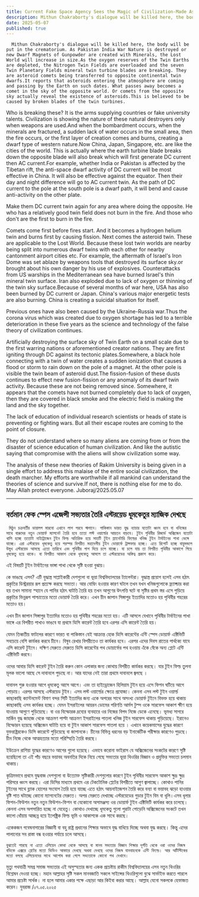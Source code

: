 ```yaml
---
title: Current Fake Space Agency Sees the Magic of Civilization-Made Asteroids Comets
description: Mithun Chakraborty's dialogue will be killed here, the body will be put in the crematorium. As Pakistan India War Nature is destroyed or new Dwarf Magnets of Gunpowder are created with Minerals, the Lost World will increase in size.As the oxygen reserves of the Twin Earths are depleted, the Nitrogen Twin Fields are overloaded and the seven Twin Planetary Fields mineral twin turbine blades are breaking.
date: 2025-05-07
published: true
---
```


      Mithun Chakraborty's dialogue will be killed here, the body will be put in the crematorium. As Pakistan India War Nature is destroyed or new Dwarf Magnets of Gunpowder are created with Minerals, the Lost World will increase in size.As the oxygen reserves of the Twin Earths are depleted, the Nitrogen Twin Fields are overloaded and the seven Twin Planetary Fields mineral twin turbine blades are breaking. They are asteroid comets being transferred to opposite continental twin dwarfs.It reports that asteroids entering the atmosphere are coming and passing by the Earth on such dates. What passes away becomes a comet in the sky of the opposite world. Or comets from the opposite sky actually reveal the existence of asteroids.This is believed to be caused by broken blades of the twin turbines.

Who is breaking these? It is the arms supplying countries or fake university talents. Civilization is showing the nature of these natural destroyers only when weapons are used.And when the bombardment occurs, when the minerals are fractured, a sudden lack of water occurs in the small area, then the fire occurs, or the first layer of creation comes and burns, creating a dwarf type of western nature.Now China, Japan, Singapore, etc. are like the cities of the world.
This is actually where the earth turbine blade breaks down the opposite blade will also break which will first generate DC current then AC current.For example, whether India or Pakistan is affected by the Tibetan rift, the anti-space dwarf activity of DC current will be most effective in China. It will also be effective against the equator. Then their day and night difference will go to AC current twin.
As the path of DC current to the pole at the south pole is a dwarf path, it will bend and cause anti-activity on the other plate. 

Make them DC current twin again for any area where doing the opposite. He who has a relatively good twin field does not burn in the fire. And those who don't are the first to burn in the fire.

Comets come first before fires start. And it becomes a hydrogen helium twin and burns first by causing fission. Next comes the asteroid twin. These are applicable to the Lost World.   Because these lost twin worlds are nearby being split into numerous dwarf twins with each other for nearby cantonment airport cities etc. For example, the aftermath of Israel's Iron Dome was set ablaze by weapons tools that destroyed its surface sky.or brought about his own danger by his use of explosives. Counterattacks from US warships in the Mediterranean sea have burned Israel's thin mineral twin surface. Iran also exploded due to lack of oxygen or thinning of the twin sky surface.Because of several months of war here, USA has also been burned by DC current or Japan. China's various major energetic tests are also burning. China is creating a suicidal situation for itself.

Previous ones have also been caused by the Ukraine-Russia war.Thus the corona virus which was created due to oxygen shortage has led to a terrible deterioration in these five years as the science and technology of the false theory of civilization continues.

Artificially destroying the surface sky of Twin Earth on a small scale due to the first warring nations or aforementioned creator nations. They are first igniting through DC against its tectonic plates.Somewhere, a black hole connecting with a twin of water creates a sudden ionization that causes a flood or storm to rain down on the pole of a magnet. At the other pole is visible the twin beam of asteroid dust.The fission-fusion of these dusts continues to effect new fusion-fission or any anomaly of its dwarf twin activity. Because these are not being removed since.
Somewhere, it appears that the comets have not burned completely due to lack of oxygen, then they are covered in black smoke and the electric field is making the land and the sky together.

The lack of education of individual research scientists or heads of state is preventing or fighting wars. But all their escape routes are coming to the point of closure.

They do not understand where so many aliens are coming from or from the disaster of science education of human civilization. And like the autistic saying that compromise with the aliens will show civilization some way.

The analysis of these new theories of Rakim University is being given in a single effort to address this malaise of the entire social civilization, the death marcher. My efforts are worthwhile if all mankind can understand the theories of science and survive.If not, there is nothing else for me to do. May Allah protect everyone.
Juboraj/2025.05.07

---

## বর্তমান ফেক স্পেস এজেন্সী সভ‍্যতার তৈরি এস্টরয়েড ধূমকেতুর ম‍্যাজিক দেখছে

     মিঠুন চক্রবর্তীর ডায়ালগ মারবো এখানে লাশ পরবে শ্মশানে। পাকিস্তান ভারত যুদ্ধ ন‍্যাচার যতোটা ধ্বংস হবে বা খনিজের সাথে বারুদের নতুন ডোয়ার্ফ ম‍্যাগনেট তৈরি হবে ততো লস্ট ওয়ার্ল্ডের আয়তন বাড়বে। টুইন পৃথিবীর রিজার্ভ অক্সিজেন যতোটা খালি হচ্ছে ততোটা নাইট্রোজেন টুইন ফিল্ড অতিরিক্ত হয়ে সাতটি টুইন প্ল‍্যানেটারি ফিল্ডের খনিজ টুইন টার্বাইনের পাখা ভেঙ্গে যাচ্ছে। এরা এস্টরয়েড ধূমকেতু হয়ে পরস্পর বিপরীত মহাদেশীয় টুইন ডোয়ার্ফে ট্রান্সফার হচ্ছে। এতে রিপোর্ট হচ্ছে বায়ুমন্ডলে উমুখ এস্টরয়েড আসছে এতো তারিখে এবং পৃথিবীর পাশ দিয়ে চলে যাচ্ছে। যা চলে যায় তা বিপরীত পৃথিবীর আকাশে গিয়ে ধূমকেতু হয়ে থাকে। বা বিপরীত আকাশ থেকে ধূমকেতু আসলে তা এস্টরয়েডের অস্তিত্ব প্রকাশ করে।
এই বিষয়টি টুইন টার্বাইনের  ভাঙ্গা পাখা থেকে সৃষ্টি হওয়া বুঝায়।

কে ভাঙছে এসব? এটি যুদ্ধাস্ত্র সাপ্লাইকারী দেশগুলো বা ভূয়া বিশ্ববিদ্যালয়ের ট‍্যালেন্টরা। যুদ্ধাস্ত্র প্রয়োগ হলেই এসব হঠাৎ প্রকৃতির ডিস্ট্ররয়ার রূপ প্রত‍্যক্ষ করছে সভ‍্যতা। আর বোম্বিং হওয়ার কারণ ঘটলে তখন যখন খনিজগুলোকে ফ্র‍্যাক্চার করা হয় তখন সামান‍্য স্হানে যে পানির হঠাৎ ঘাটতি তৈরি হয় তখন আগুণের উৎপত্তি ঘটে বা সৃষ্টির প্রথম স্তর এসে পুড়িয়ে প্রকৃতির ভিন্নরূপ পাশ্চাত্যের মতো ডোয়ার্ফ তৈরি করে। এখন চীন জাপান সিঙ্গাপুর ইত‍্যাদির মতোও হয় পৃথিবীর শহরের মতোও হয়।

এখন চীন জাপান সিঙ্গাপুর ইত‍্যাদির মতোও হয় পৃথিবীর শহরের মতো হয়।
এটি আসলে যেখানে পৃথিবীর টার্বাইনের পাখা ভাঙ্গে এর বিপরীত পাখাও ভাঙবে যা প্রথমে ডিসি কারেন্ট তৈরি হবে এরপর  এসি কারেন্ট তৈরি হয়।

যেমন তিব্বতীয় ফাটলের কারণে ভারত বা পাকিস্তান যেই আক্রান্ত হোক ডিসি কারেন্টের এন্টি স্পেস ডোয়ার্ফ এক্টিভিটি সবচেয়ে বেশি  কার্যকর করবে চীনে। বিষুব রেখার বিপরীতেও তা কার্যকর হবে। এরপর এদের দিবস রাতের পার্থক‍্যে যাবে এসি কারেন্ট টুইনে। দক্ষিণ মেরুতে মেরুতে ডিসি কারেন্টের পথ ডোয়ার্ফের পথ হওয়ায় এঁকে বেঁকে অন‍্য প্লেটে এন্টি এক্টিভিটি করবে। 

ওদের আবার ডিসি কারেন্ট টুইন তৈরি করুন কোন এলাকার জন‍্য কোথায় বিপরীত কার্যকর করছে। যার টুইন ফিল্ড তুলনা মূলক ভালো আছে সে দাবানলে পুড়ছে না। আর যাদের নেই তারা প্রথমে দাবানলে জ্বলছে ।

দাবানল শুরু হওয়ার আগে ধূমকেতু আসে আগে। এবং তা হাইড্রোজেন হিলিয়াম টুইন হয়ে এসে ফিশন ঘটিয়ে আগে পোড়ায়। এরপর আসছে এস্টরয়েড টুইন। এসব লস্ট ওয়ার্ল্ডের ক্ষেত্রে প্রযোজ‍্য। কেননা এসব লস্ট টুইন ওয়ার্ল্ড কাছাকাছি ক‍্যান্টনমেন্ট বিমাণ বন্দর সিটি ইত‍্যাদির জন‍্য একে অপরের সাথে অসংখ্য ডোয়ার্ফ টুইনে বিভক্ত হয়ে থাকায় কাছাকাছি এসব কার্যকর হচ্ছে। যেমন ইসরাইলের আয়রন ডোমের পরিণতি আর্মস টুল্স ওকে সারফেস আকাশ ক্ষীণ হয়ে যাওয়ায় আগুণে পুড়িয়েছে।
বা ওর বিস্ফোরক দ্রব‍্যের ব‍্যবহারে ওর নিজের বিপদ নিজে ডেকে এনেছে। ভূমধ‍্য সাগরে মার্কিন যুদ্ধ জাহাজ থেকে আক্রমণ পাল্টা আক্রমণ ইসরাইলের পাতলা খনিজ টুইন সারফেস থাকায় পুড়িয়েছে। ইরানেও বিস্ফোরন হয়েছে অক্সিজেন ঘাটতি হয়ে বা টুইন আকাশ সারফেস পাতলা হয়ে । এখানে কয়েকমাসের যুদ্ধের কারণে যুক্তরাষ্ট্ররকেও ডিসি কারেন্টে পুড়িয়েছে বা জাপানকে। চীনের বিভিন্ন ধরনের বড় ইনার্জেটিক পরীক্ষার কারণেও পুড়ছে। চীন নিজে থেকে আত্মহত‍্যার মতো পরিস্হিতি তৈরি করছে।

ইউক্রেন রাশিয়া যুদ্ধের কারণেও আগের গুলো হয়েছে। এভাবে করোনা ভাইরাস যে অক্সিজেনের সংকটের কারণে সৃষ্টি হয়েছিলো তা এই পাঁচ বছরে ভয়াবহ অবনতির দিকে নিয়ে গেছে সভ‍্যতার ভূয়া থিওরির বিজ্ঞান ও প্রযুক্তির সভ‍্যতা চলমান থাকায়।

কৃত্রিমভাবে প্রথমে যুদ্ধবাজ দেশগুলো বা উত‍্যোক্ত সৃষ্টিকারী দেশগুলোর কারণে টুইন পৃথিবীর সারফেস আকাশ ক্ষুদ্র ক্ষুদ্র পরিসরে ধ্বংস করছে। এরা ডিসির মাধ‍্যমে প্রথমে এর টেকটোনিক প্লেটের বিপরীতে আগুণ জ্বালাচ্ছে।
কোথাও পানির টুইনের সাথে ব্ল‍্যাক হোলের সংযোগ তৈরি হয়ে যাচ্ছে এতে হঠাৎ আয়নাইজেশন তৈরি করে বন‍্যা বা ভয়াবহ ঝড়ো হাওয়ার বৃষ্টি পাত ঘটাচ্ছে কোনো ম‍্যাগনেটের মেরুতে। অপর মেরুতে দেখাচ্ছে এস্টরয়েডের গুড়ার টুইন বিম বা ধূলি।এসব ধূলার ফিশন-ফিউশন নতুন নতুন ফিউশন-ফিশন বা যেকোনো অসামঞ্জস‍্য ওর ডোয়ার্ফ টুইন এক্টিভিটি কার্যকর করে চলেছে। কেননা এসব অপসারিত হচ্ছে না যেহেতু।
কোথাও দেখাচ্ছে ধূমকেতু গুলো পুরাটা পোড়েনি অক্সিজেনের সংকটে তখন কালো ধোঁয়ায় আচ্ছন্ন হয়ে ইলেক্ট্রিক ফিল্ড ভূমি ও আকাশকে এক সাথে করছে।

একেকজন গবেষনাগারের বিজ্ঞানী বা বহু রাষ্ট্র প্রধানের শিক্ষার অভাবে যুদ্ধ বাধিয়ে দিচ্ছে অথবা যুদ্ধ করছে। কিন্তু এদের পালানোর সব রাস্তা বন্ধ হওয়ার পর্যায়ে চলে আসছে।

    বুঝতেই পারছে না এতো এলিয়েন কোথা থেকে আসছে বা মানব সভ‍্যতার বিজ্ঞান শিক্ষার দূর্গতি থেকে ওরা ওদের নিজস্ব বডিকে এক্সরে প্লেটের মতো ভিডিও আকারে দেখছে অথবা দেখছে ওদের নিজস্ব যানবাহনকে এন্টি ফিল্ডে। আর অটিস্টিকের মতো বলছে এলিয়েনদের সাথে আপোষ করা গেলে সভ‍্যতাকে কোনো পথ দেখাবে।

মৃত‍্যু পথযাত্রী সমগ্র সমাজ সভ‍্যতার এই অসুস্হতার জন‍্য একক প্রচেষ্টায় রাকীম বিশ্ববিদ্যালয়ের এসব নতুন থিওরির বিশ্লেষন দেওয়া হচ্ছে। মহান আল্লাহর সৃষ্টি সকল মানবজাতি সকলে সাইন্সের থিওরিগুলো বুঝে সার্ভাইভ করতে পারলে আমার প্রচেষ্টা সার্থক।
না হলে আমার একার পক্ষে এছাড়া আর কিইবা করার আছে। আল্লাহ যেনো সকলকে হেফাজত করেন।
যুবরাজ /০৭.০৫.২০২৫
